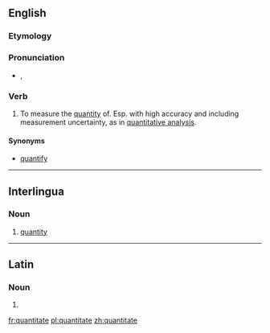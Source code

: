 ==English==

===Etymology===
{{back-form|quantitative}}

===Pronunciation===
* {{a|UK}} {{IPA|/ˈkwɒn.tɪ.teɪt/}}, {{X-SAMPA|/"kwQn.tI.teIt/}}

===Verb===
{{en-verb|quantitates|quantitating|quantitated}}

# To measure the [[quantity]] of. Esp. with high accuracy and including measurement uncertainty, as in [[quantitative analysis]].

====Synonyms====
* {{sense|assign a quantity to}} [[quantify]]

----

==Interlingua==

===Noun===
{{head|ia|noun}}

# [[quantity]]

----

==Latin==

===Noun===
{{la-noun-form|quantitāte}}

# {{inflection of|quantitas|quantitas|abl|s|lang=la}}

[[fr:quantitate]]
[[pl:quantitate]]
[[zh:quantitate]]
